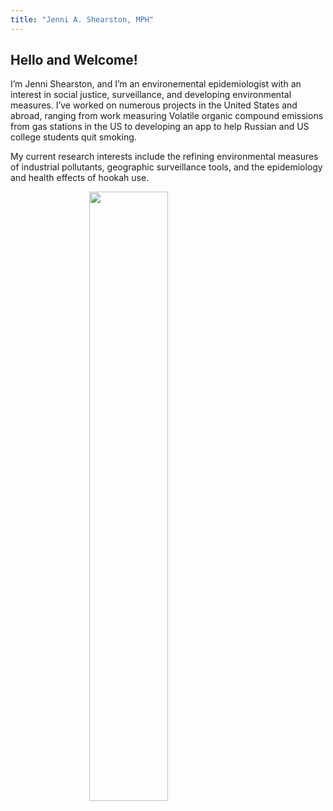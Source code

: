 ```yaml
---
title: "Jenni A. Shearston, MPH"
---
```


##

## Hello and Welcome!

I'm Jenni Shearston, and I'm an environemental epidemiologist with an interest in social justice, surveillance, and developing environmental measures. I've worked on numerous projects in the United States and abroad, ranging from work measuring Volatile organic compound emissions from gas stations in the US to developing an app to help Russian and US college students quit smoking.

My current research interests include the refining environmental measures of industrial pollutants, geographic surveillance tools, and the epidemiology and health effects of hookah use. 

<img src="images/headshot1.jpg" style="width:50%; display: block; margin: 0 auto">












